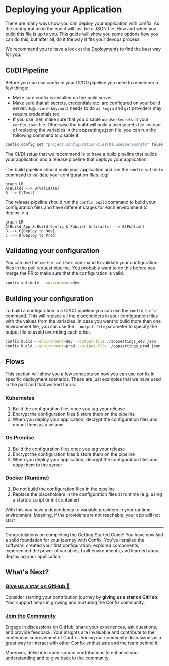 
# Deploying your Application

There are many ways how you can deploy your application with confix.
As the configuration in the end it will just be a JSON file.
How and when you build this file is up to you.
This guide will show you some options how you can do this, but after all, do it the way it fits your devops process.

We recommend you to have a look at the [Deployments](/deployements) to find the best way for you.

## CI/DI Pipeline

Before you can use confix in your CI/CD pipeline you need to remember a few things:

- Make sure confix is installed on the build server
- Make sure that all secrets, credentials etc. are configured on your build server. e.g. `azure-keyvault` needs to do `az login` and `git` providers may require credentials too
- If you use .net, make sure that you disable `useUserSecrets` in your `confix.json` file. Otherwise the build will build a usersecrets file instead of replacing the variables in the appsettings.json file.
  you can run the following command to disable it:

```bash
confix config set "project.configurationFiles[0].useUserSecrets" false
```

The CI/DI setup that we recommend is to have a build pipeline that builds your application and a release pipeline that deploys your application.

The build pipeline should build your application and run the `confix validate` command to validate your configuration files.
e.g:

```mermaid
graph LR
A[Build] --> B[Validate]
B --> C[Test]
```

The release pipeline should run the `confix build` command to build your configuration files and have different stages for each environment to deploy.
e.g.

```mermaid
graph LR
A[Build App & Build Config & Publish Artifacts] --> B[Publish]
B --> C[Deploy to Dev]
C --> D[Deploy to Prod]
```

## Validating your configuration

You can use the `confix validate` command to validate your configuration files in the pull request pipeline.
You probably want to do this before you merge the PR to make sure that the configuration is valid.

```bash
confix validate --environment=dev
```

## Building your configuration

To build a configuration in a CI/CD pipeline you can use the `confix build` command.
This will replace all the placeholders in your configuration files with the values from the variables.
In case you want to build more than one environment file, you can use the `--output-file` parameter to specify the output file to avoid overriding each other.

```bash
confix build --environment=dev --output-file ./appsettings_dev.json
confix build --environment=prod --output-file ./appsettings_prod.json
```

## Flows

This section will show you a few concepts on how you can use confix in specific deployment scenarios.
These are just examples that we have used in the past and that worked for us.

### Kubernetes

1. Build the configuration files once you tag your release
2. Encrypt the configuration files & store them on the pipeline
3. When you deploy your application, decrypt the configuration files and mount them as a volume

### On Premise

1. Build the configuration files once you tag your release
2. Encrypt the configuration files & store them on the pipeline
3. When you deploy your application, decrypt the configuration files and copy them to the server

### Docker (Runtime)

1. Do not build the configuration files in the pipeline
2. Replace the placeholders in the configuration files at runtime (e.g. using a startup script or init container)

<Callout type="info">
  With this you have a dependency to variable providers in your runtime
  environment. Meaning, if the providers are not reachable, your app will not
  start
</Callout>

---

Congratulations on completing the Getting Started Guide! You have now laid a solid foundation for
your journey with Confix. You've installed the software, created your first configuration, explored
components, experienced the power of variables, built environments, and learned about
deploying your application.

## What's Next?

### [Give us a star on GitHub 🤩](https://github.com/SwissLife-OSS/Confix)

Consider starting your contribution journey by **giving us a star on GitHub**.
Your support helps in growing and nurturing the Confix community.

### [Join the Community](https://github.com/SwissLife-OSS/Confix/discussions)

Engage in discussions on GitHub, share your experiences, ask questions, and provide feedback. Your
insights are invaluable and contribute to the continuous improvement of Confix. Joining our
community discussions is a great way to interact with other Confix enthusiasts and the team behind
it.

Moreover, delve into open-source contributions to enhance your understanding and to give back to the
community.
